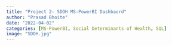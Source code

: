 ```yaml
---
title: "Project 2- SDOH MS-PowerBI Dashbaord"
author: "Prasad Bhoite"
date: "2022-04-02"
categories: [MS-PowerBI, Social Determinants of Health, SQL]
image: "SDOH.jpg"
---
```


